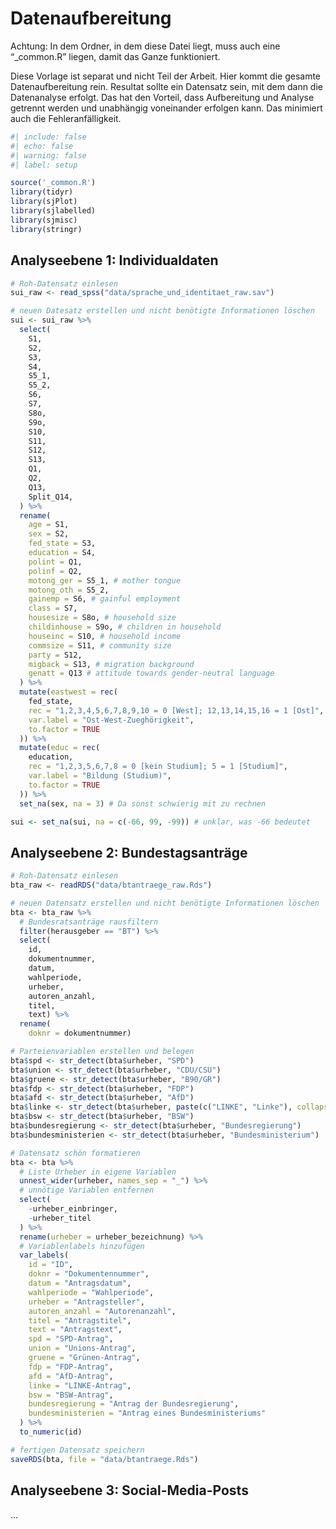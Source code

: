 # Datenaufbereitung

Achtung: In dem Ordner, in dem diese Datei liegt, muss auch eine "\_common.R" liegen, damit das Ganze funktioniert.

Diese Vorlage ist separat und nicht Teil der Arbeit. Hier kommt die gesamte Datenaufbereitung rein. Resultat sollte ein Datensatz sein, mit dem dann die Datenanalyse erfolgt. Das hat den Vorteil, dass Aufbereitung und Analyse getrennt werden und unabhängig voneinander erfolgen kann. Das minimiert auch die Fehleranfälligkeit.

```r
#| include: false
#| echo: false
#| warning: false
#| label: setup

source('_common.R')
library(tidyr)
library(sjPlot)
library(sjlabelled)
library(sjmisc)
library(stringr)

```

## Analyseebene 1: Individualdaten

```r
# Roh-Datensatz einlesen
sui_raw <- read_spss("data/sprache_und_identitaet_raw.sav")

# neuen Datesatz erstellen und nicht benötigte Informationen löschen
sui <- sui_raw %>% 
  select(
    S1,
    S2,
    S3,
    S4,
    S5_1,
    S5_2,
    S6,
    S7,
    S8o,
    S9o,
    S10,
    S11,
    S12,
    S13,
    Q1,
    Q2,
    Q13,
    Split_Q14,
  ) %>% 
  rename(
    age = S1,
    sex = S2,
    fed_state = S3,
    education = S4,
    polint = Q1,
    polinf = Q2,
    motong_ger = S5_1, # mother tongue
    motong_oth = S5_2,
    gainemp = S6, # gainful employment
    class = S7,
    housesize = S8o, # household size
    childinhouse = S9o, # children in household
    houseinc = S10, # household income
    commsize = S11, # community size
    party = S12,
    migback = S13, # migration background
    genatt = Q13 # attitude towards gender-neutral language
  ) %>% 
  mutate(eastwest = rec(
    fed_state,
    rec = "1,2,3,4,5,6,7,8,9,10 = 0 [West]; 12,13,14,15,16 = 1 [Ost]",
    var.label = "Ost-West-Zueghörigkeit",
    to.factor = TRUE
  )) %>% 
  mutate(educ = rec(
    education,
    rec = "1,2,3,5,6,7,8 = 0 [kein Studium]; 5 = 1 [Studium]",
    var.label = "Bildung (Studium)",
    to.factor = TRUE
  )) %>% 
  set_na(sex, na = 3) # Da sonst schwierig mit zu rechnen

sui <- set_na(sui, na = c(-66, 99, -99)) # unklar, was -66 bedeutet

```

## Analyseebene 2: Bundestagsanträge

```r
# Roh-Datensatz einlesen
bta_raw <- readRDS("data/btantraege_raw.Rds")

# neuen Datensatz erstellen und nicht benötigte Informationen löschen
bta <- bta_raw %>% 
  # Bundesratsanträge rausfiltern
  filter(herausgeber == "BT") %>% 
  select(
    id,
    dokumentnummer,
    datum,
    wahlperiode,
    urheber,
    autoren_anzahl,
    titel,
    text) %>% 
  rename(
    doknr = dokumentnummer)

# Parteienvariablen erstellen und belegen
bta$spd <- str_detect(bta$urheber, "SPD")
bta$union <- str_detect(bta$urheber, "CDU/CSU")
bta$gruene <- str_detect(bta$urheber, "B90/GR")
bta$fdp <- str_detect(bta$urheber, "FDP")
bta$afd <- str_detect(bta$urheber, "AfD")
bta$linke <- str_detect(bta$urheber, paste(c("LINKE", "Linke"), collapse = "|")) # Paste verbindet die beiden Strings durch die Bedingung collapse mit einem logischen Und
bta$bsw <- str_detect(bta$urheber, "BSW")
bta$bundesregierung <- str_detect(bta$urheber, "Bundesregierung")
bta$bundesministerien <- str_detect(bta$urheber, "Bundesministerium")

# Datensatz schön formatieren
bta <- bta %>% 
  # Liste Urheber in eigene Variablen
  unnest_wider(urheber, names_sep = "_") %>% 
  # unnötige Variablen entfernen
  select(
    -urheber_einbringer,
    -urheber_titel
  ) %>% 
  rename(urheber = urheber_bezeichnung) %>% 
  # Variablenlabels hinzufügen
  var_labels(
    id = "ID",
    doknr = "Dokumentennummer",
    datum = "Antragsdatum",
    wahlperiode = "Wahlperiode",
    urheber = "Antragsteller",
    autoren_anzahl = "Autorenanzahl",
    titel = "Antragstitel",
    text = "Antragstext",
    spd = "SPD-Antrag",
    union = "Unions-Antrag",
    gruene = "Grünen-Antrag",
    fdp = "FDP-Antrag",
    afd = "AfD-Antrag",
    linke = "LINKE-Antrag",
    bsw = "BSW-Antrag",
    bundesregierung = "Antrag der Bundesregierung",
    bundesministerien = "Antrag eines Bundesministeriums"
  ) %>% 
  to_numeric(id)

# fertigen Datensatz speichern
saveRDS(bta, file = "data/btantraege.Rds")

```

## Analyseebene 3: Social-Media-Posts

...
